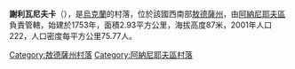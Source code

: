 {{coord|47|46|57|N|29|53|5|E|scale:30000|display=title}}

'''謝利瓦尼夫卡'''（{{lang-uk|Селиванівка}}），是[[烏克蘭|烏克蘭]]的村落，位於該國西南部[[敖德薩州|敖德薩州]]，由[[阿納尼耶夫區|阿納尼耶夫區]]負責管轄，始建於1753年，面積2.93平方公里，海拔高度87米，2001年人口222，人口密度每平方公里75.77人。

{{DEFAULTSORT:Селиванівка}}
[[Category:敖德薩州村落|Category:敖德薩州村落]]
[[Category:阿納尼耶夫區村落|Category:阿納尼耶夫區村落]]


{{Odessa-geo-stub}}